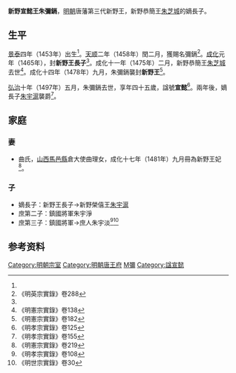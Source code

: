 '''新野宣懿王朱彌鎘'''{{BD|1453年||1497年||catIdx=Z朱}}，[[明朝|明朝]]唐藩第三代新野王，新野恭簡王[[朱芝城|朱芝城]]的嫡長子。

==生平==
[[景泰_(年號)|景泰]]四年（1453年）出生<ref name=x125/>。[[天顺_(明朝)|天顺]]二年（1458年）閏二月，獲賜名彌鎘<ref>《明英宗實錄》卷288</ref>。[[成化|成化]]元年（1465年），封'''新野王長子'''<ref name=x125/>。成化十一年（1475年）二月，新野恭簡王[[朱芝城|朱芝城]]去世<ref>《明憲宗實錄》卷138</ref>。成化十四年（1478年）九月，朱彌鎘襲封'''新野王'''<ref>《明憲宗實錄》卷182</ref>。

[[弘治|弘治]]十年（1497年）五月，朱彌鎘去世，享年四十五歲，諡號'''宣懿'''<ref name=x125>《明孝宗實錄》卷125</ref>。兩年後，嫡長子[[朱宇滬|朱宇滬]]襲爵<ref>《明孝宗實錄》卷155</ref>。

==家庭==
===妻===
*曲氏，[[山西等處承宣布政使司|山西]][[馬邑縣|馬邑縣]]倉大使曲理女，成化十七年（1481年）九月冊為新野王妃<ref>《明憲宗實錄》卷219</ref>。

===子===
*嫡長子：新野王長子→新野榮僖王[[朱宇滬|朱宇滬]]
*庶第二子：鎮國將軍朱宇淨
*庶第三子：鎮國將軍→庶人朱宇淡<ref>《明孝宗實錄》卷108</ref><ref>《明世宗實錄》卷30</ref>

==参考资料==
{{reflist|3}}

{{s-start}}
{{s-bef|before=父恭簡王[[朱芝城|朱芝城]]}}
{{s-ttl|title=[[明朝藩王列表_(唐王系)#新野國|明新野國國王]]|years=1478年－1497年}}
{{s-aft|after=子榮僖王[[朱宇滬|朱宇滬]]}}
{{end}}

[[Category:明朝宗室|Category:明朝宗室]]
[[Category:明朝唐王府|Category:明朝唐王府]]
[[Category:朱姓|M彌]]
[[Category:諡宣懿|Category:諡宣懿]]